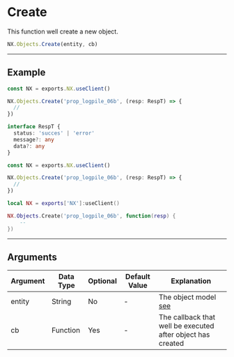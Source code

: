 
# Create

This function well create a new object.

```typescript
NX.Objects.Create(entity, cb)
```

---

## Example

<Tabs>
<TabItem value="ts" label="TypeScript">

```typescript title="/rc/client/class/object.ts"
const NX = exports.NX.useClient()

NX.Objects.Create('prop_logpile_06b', (resp: RespT) => {
  //
})

interface RespT {
  status: 'succes' | 'error'
  message?: any
  data?: any
}
```

</TabItem>
<TabItem value="js" label="JavaScript">

```js title="/rc/client/class/object.ts"
const NX = exports.NX.useClient()

NX.Objects.Create('prop_logpile_06b', (resp: RespT) => {
  //
})
```

</TabItem>
<TabItem value="lua" label="Lua">

```lua title="/rc/client/class/object.ts"
local NX = exports['NX']:useClient()

NX.Objects.Create('prop_logpile_06b', function(resp) {
    --
})
```

</TabItem>
</Tabs>

---

## Arguments

| Argument | Data Type | Optional | Default Value | Explanation                                                 |
| -------- | --------- | -------- | ------------- | ----------------------------------------------------------- |
| entity   | String    | No       | -             | The object model [see](https://gtahash.ru/)                 |
| cb       | Function  | Yes      | -             | The callback that well be executed after object has created |
